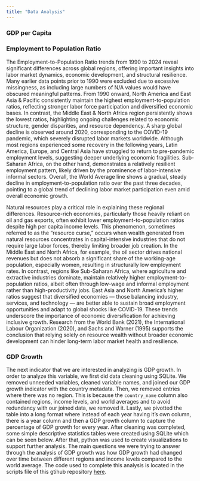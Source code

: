 ---
title: "Data Analysis"
---

### GDP per Capita

### Employment to Population Ratio

The Employment-to-Population Ratio trends from 1990 to 2024 reveal significant differences across global regions, offering important insights into labor market dynamics, economic development, and structural resilience. Many earlier data points prior to 1990 were excluded due to excessive missingness, as including large numbers of N/A values would have obscured meaningful patterns. From 1990 onward, North America and East Asia & Pacific consistently maintain the highest employment-to-population ratios, reflecting stronger labor force participation and diversified economic bases. In contrast, the Middle East & North Africa region persistently shows the lowest ratios, highlighting ongoing challenges related to economic structure, gender disparities, and resource dependency. A sharp global decline is observed around 2020, corresponding to the COVID-19 pandemic, which severely disrupted labor markets worldwide. Although most regions experienced some recovery in the following years, Latin America, Europe, and Central Asia have struggled to return to pre-pandemic employment levels, suggesting deeper underlying economic fragilities. Sub-Saharan Africa, on the other hand, demonstrates a relatively resilient employment pattern, likely driven by the prominence of labor-intensive informal sectors. Overall, the World Average line shows a gradual, steady decline in employment-to-population ratio over the past three decades, pointing to a global trend of declining labor market participation even amid overall economic growth.

Natural resources play a critical role in explaining these regional differences. Resource-rich economies, particularly those heavily reliant on oil and gas exports, often exhibit lower employment-to-population ratios despite high per capita income levels. This phenomenon, sometimes referred to as the "resource curse," occurs when wealth generated from natural resources concentrates in capital-intensive industries that do not require large labor forces, thereby limiting broader job creation. In the Middle East and North Africa, for example, the oil sector drives national revenues but does not absorb a significant share of the working-age population, especially women, resulting in structurally low employment rates. In contrast, regions like Sub-Saharan Africa, where agriculture and extractive industries dominate, maintain relatively higher employment-to-population ratios, albeit often through low-wage and informal employment rather than high-productivity jobs. East Asia and North America's higher ratios suggest that diversified economies — those balancing industry, services, and technology — are better able to sustain broad employment opportunities and adapt to global shocks like COVID-19. These trends underscore the importance of economic diversification for achieving inclusive growth. Research from the World Bank (2021), the International Labour Organization (2020), and Sachs and Warner (1995) supports the conclusion that relying solely on resource wealth without broader economic development can hinder long-term labor market health and resilience.

### GDP Growth

The next indicator that we are interested in analyzing is GDP growth. In order to analyze this variable, we first did data cleaning using SQLite. We removed unneeded variables, cleaned variable names, and joined our GDP growth indicator with the country metadata. Then, we removed entries where there was no region. This is because the `country_name` column also contained regions, income levels, and world averages and to avoid redundancy with our joined data, we removed it. Lastly, we pivotted the table into a long format where instead of each year having it's own column, there is a year column and then a GDP growth column to capture the percentage of GDP growth for every year. After cleaning was completed, some simple descriptive statistics tables were created using SQLite which can be seen below. After that, python was used to create visualizations to support further analysis. The main questions we were trying to answer through the analysis of GDP growth was how GDP growth had changed over time between different regions and income levels compared to the world average. The code used to complete this analysis is located in the scripts file of this gtihub repository [here](https://github.com/Daniel2814/qtm350_finalproj/tree/d5262c78c7946d1de2ea87f036598ffe62cc3b17/scripts).

